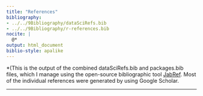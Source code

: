 ```yaml
---
title: "References"
bibliography:
- ../../9Bibliography/dataSciRefs.bib
- ../../9Bibliography/r-references.bib
nocite: |
  @*
output: html_document
biblio-style: apalike
---
```


*(This is the output of the combined dataSciRefs.bib and packages.bib files, which I manage using the open-source bibliographic tool [JabRef](http://www.jabref.org/). Most of the individual references were generated by using Google Scholar.  

----------
